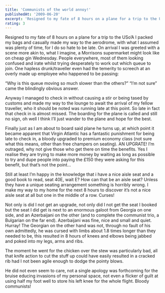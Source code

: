 ```yaml
---
title: 'Communists of the world annoy!'
publishedAt: '2009-06-20'
excerpt: 'Resigned to my fate of 8 hours on a plane for a trip to the USo’A I packed my bags and casually made my way to the aerodrome, with what I assumed was plenty of time, for I do so hate to be late. On arrival I was greeted with a scene more akin to, what I imagine, a Morrisons supermarket might look like on cheap gin Wednesday. People everywhere, most of them looking confused and irate whilst trying desperately to work out which queue to join.  One hapless drunk/traveller even had the temerity to screech at an overly made up employee who happened to be passing:'
rating: 3
---
```


Resigned to my fate of 8 hours on a plane for a trip to the USo’A I packed my bags and casually made my way to the aerodrome, with what I assumed was plenty of time, for I do so hate to be late. On arrival I was greeted with a scene more akin to, what I imagine, a Morrisons supermarket might look like on cheap gin Wednesday. People everywhere, most of them looking confused and irate whilst trying desperately to work out which queue to join.  One hapless drunk/traveller even had the temerity to screech at an overly made up employee who happened to be passing:

“Why is this queue moving so much slower than the others?”
“I’m not sure” came the blindingly obvious answer.

Anyway I managed to check in without causing a stir or being tased by customs and made my way to the lounge to await the arrival of my fellow traveller, who it should be noted was running late at this point. So late in fact that check in is almost missed. The boarding for the plane is called and still no sign, oh well I think I’ll just wander to the plane and hope for the best.

Finally just as I am about to board said plane he turns up, at which point it became apparent that Virgin Atlantic has a fantastic punishment for being late to check in, a bloody upgraded to premium economy class (not sure what this means, other than free champers on seating). AN UPGRATE! I’m outraged, why not give those who get there on time the benefits. Yes I realise they are trying to make more money by waiting as long as possible to try and dupe people into paying the £150 they were asking for this benefit, but that’s not the point…

Still at least I’m happy in the knowledge that i have a nice aisle seat and a good book to read, seat 40E, wait E? How can that be an aisle seat? Unless they have a unique seating arrangement something is horribly wrong. I make my way to my home for the next 8 hours to discover it’s not a nice aisle seat at all but one in the middle of a row. Curses!

Not only is did I not get an upgrade, not only did I not get the seat I booked but the seat I did get is next to an enormous galoot from Georgia on one side, and an Azerbaijani on the other (and to complete the communist  trio, a Bulgarian on the far end). Azerbaijani was fine, nice and small and quiet. Hurray! The Georgian on the other hand was not, through no fault of his own admittedly, he was cursed with limbs about 1.8 times longer than they needed to be, this resulted in 8 hours of knees and elbows being jabbed and poked  into my legs, arms and ribs.

The moment he went for the chicken over the stew was particularly bad, all that knife action to cut the stuff up could have easily resulted in a cracked rib had I not been agile enough to dodge the pointy blows.

He did not even seem to care, not a single apology was forthcoming for the bruise educing invasions of my personal space, not even a flicker of guilt at using half my foot well to store his left knee for the whole flight. Bloody communists!
